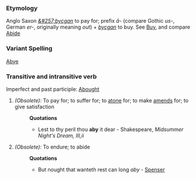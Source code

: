 ===Etymology===
Anglo Saxon ''[[&#257;bycgan]]'' to pay for; prefix ''&#257;-'' (compare Gothic ''us-'', German ''er-'', originally meaning ''out'') + ''[[bycgan]]'' to buy. See [[Buy]], and compare [[Abide]]
===Variant Spelling===
[[Abye]]
===Transitive and intransitive verb===
Imperfect and past participle: [[Abought]]
#''(Obsolete):'' To pay for; to suffer for; to [[atone]] for; to make [[amends]] for; to give satisfaction
#:'''Quotations'''
#:*Lest to thy peril thou '''aby''' it dear - Shakespeare, ''Midsummer Night's Dream, III,ii''
#''(Obsolete):'' To endure; to abide
#:'''Quotations'''
#:*But nought that wanteth rest can long ''aby'' - [[Spenser]]